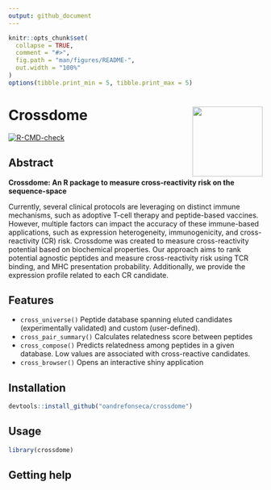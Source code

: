 ```yaml
---
output: github_document
---
```


<!-- README.md is generated from README.Rmd. Please edit that file -->

```r
knitr::opts_chunk$set(
  collapse = TRUE,
  comment = "#>",
  fig.path = "man/figures/README-",
  out.width = "100%"
)
options(tibble.print_min = 5, tibble.print_max = 5)
```

# Crossdome <a href='https://XXX.XXXXXX.org'><img src='man/figures/logo.png' align="right" height="139" /></a>

<!-- badges: start -->
[![R-CMD-check](https://github.com/oandrefonseca/crossdome/workflows/R-CMD-check/badge.svg)](https://github.com/oandrefonseca/crossdome/actions)
<!-- badges: end -->
<br>

## Abstract

**Crossdome: An R package to measure cross-reactivity risk on the sequence-space**

Currently, several clinical protocols are leveraging on distinct immune mechanisms, such as adoptive T-cell therapy and peptide-based vaccines. However, multiple factors can impact the accuracy of these immune-based applications, such as expression heterogeneity, immunogenicity, and cross-reactivity (CR) risk. Crossdome was created to measure cross-reactivity potential based on biochemical properties. Our approach aims to rank potential agnostic peptides and measure cross-reactivity risk using TCR binding, and MHC presentation probability. Additionally, we provide the expression profile related to each CR candidate.

## Features

* `cross_universe()` Peptide database spanning eluted candidates (experimentally validated) and custom (user-defined).
* `cross_pair_summary()` Calculates relatedness score between peptides
* `cross_compose()` Predicts relatedness among peptides in a given database. Low values are associated with cross-reactive candidates.
* `cross_browser()` Opens an interactive shiny application

## Installation

```r

devtools::install_github("oandrefonseca/crossdome")

```

## Usage

```r

library(crossdome)

```

## Getting help

